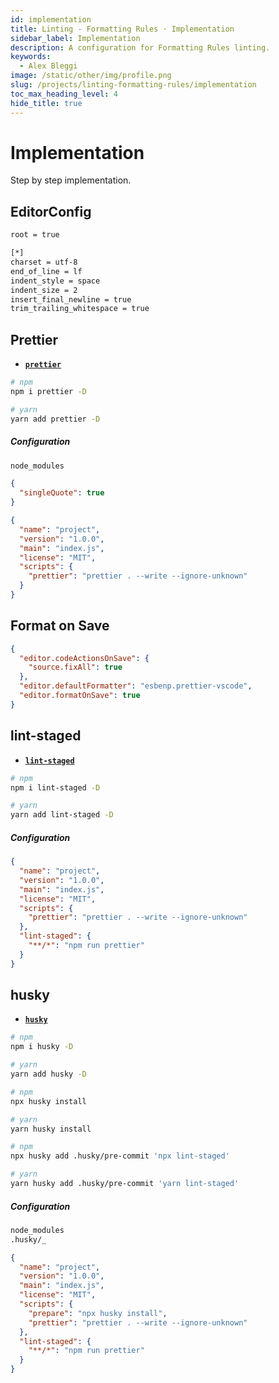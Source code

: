 ```yaml
---
id: implementation
title: Linting - Formatting Rules · Implementation
sidebar_label: Implementation
description: A configuration for Formatting Rules linting.
keywords:
  - Alex Bleggi
image: /static/other/img/profile.png
slug: /projects/linting-formatting-rules/implementation
toc_max_heading_level: 4
hide_title: true
---
```



# Implementation

Step by step implementation.

## EditorConfig

```txt {1-9} title=".editorconfig"
root = true

[*]
charset = utf-8
end_of_line = lf
indent_style = space
indent_size = 2
insert_final_newline = true
trim_trailing_whitespace = true
```

## Prettier

- **[`prettier`](https://www.npmjs.com/package/prettier)**

```bash
# npm
npm i prettier -D

# yarn
yarn add prettier -D
```

##### Configuration

```txt {1} title=".gitignore"
node_modules
```

```json {1-3} title=".prettierrc.json"
{
  "singleQuote": true
}
```

```json {7} title="package.json"
{
  "name": "project",
  "version": "1.0.0",
  "main": "index.js",
  "license": "MIT",
  "scripts": {
    "prettier": "prettier . --write --ignore-unknown"
  }
}
```

## Format on Save

```json {1-7} title=".vscode/settings.json"
{
  "editor.codeActionsOnSave": {
    "source.fixAll": true
  },
  "editor.defaultFormatter": "esbenp.prettier-vscode",
  "editor.formatOnSave": true
}
```

## lint-staged

- **[`lint-staged`](https://www.npmjs.com/package/lint-staged)**

```bash
# npm
npm i lint-staged -D

# yarn
yarn add lint-staged -D
```

##### Configuration

```json {9-11} title="package.json"
{
  "name": "project",
  "version": "1.0.0",
  "main": "index.js",
  "license": "MIT",
  "scripts": {
    "prettier": "prettier . --write --ignore-unknown"
  },
  "lint-staged": {
    "**/*": "npm run prettier"
  }
}
```

## husky

- **[`husky`](https://www.npmjs.com/package/husky)**

```bash
# npm
npm i husky -D

# yarn
yarn add husky -D
```

```bash
# npm
npx husky install

# yarn
yarn husky install
```

```bash
# npm
npx husky add .husky/pre-commit 'npx lint-staged'

# yarn
yarn husky add .husky/pre-commit 'yarn lint-staged'
```

##### Configuration

```txt {2} title=".gitignore"
node_modules
.husky/_
```

```json {7} title="package.json"
{
  "name": "project",
  "version": "1.0.0",
  "main": "index.js",
  "license": "MIT",
  "scripts": {
    "prepare": "npx husky install",
    "prettier": "prettier . --write --ignore-unknown"
  },
  "lint-staged": {
    "**/*": "npm run prettier"
  }
}
```
